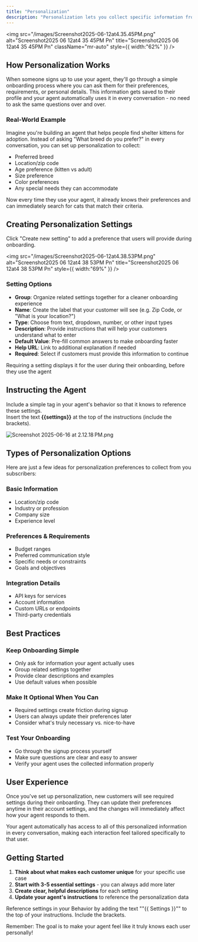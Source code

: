 ```yaml
---
title: "Personalization"
description: "Personalization lets you collect specific information from each user during onboarding, then use that information to customize every interaction with your agent. It's like having a personal assistant that remembers exactly what each person needs."
---
```


<img
  src="/images/Screenshot2025-06-12at4.35.45PM.png"
  alt="Screenshot2025 06 12at4 35 45PM Pn"
  title="Screenshot2025 06 12at4 35 45PM Pn"
  className="mr-auto"
  style={{ width:"62%" }}
/>

## How Personalization Works

When someone signs up to use your agent, they'll go through a simple onboarding process where you can ask them for their preferences, requirements, or personal details. This information gets saved to their profile and your agent automatically uses it in every conversation - no need to ask the same questions over and over.

### Real-World Example

Imagine you're building an agent that helps people find shelter kittens for adoption. Instead of asking "What breed do you prefer?" in every conversation, you can set up personalization to collect:

- Preferred breed
- Location/zip code
- Age preference (kitten vs adult)
- Size preference
- Color preferences
- Any special needs they can accommodate

Now every time they use your agent, it already knows their preferences and can immediately search for cats that match their criteria.

## Creating Personalization Settings

Click "Create new setting" to add a preference that users will provide during onboarding.

<img
  src="/images/Screenshot2025-06-12at4.38.53PM.png"
  alt="Screenshot2025 06 12at4 38 53PM Pn"
  title="Screenshot2025 06 12at4 38 53PM Pn"
  style={{ width:"69%" }}
/>

### Setting Options

- **Group**: Organize related settings together for a cleaner onboarding experience
- **Name**: Create the label that your customer will see (e.g. Zip Code, or "What is your location?")
- **Type**: Choose from text, dropdown, number, or other input types
- **Description**: Provide instructions that will help your customers understand what to enter
- **Default Value**: Pre-fill common answers to make onboarding faster
- **Help URL**: Link to additional explanation if needed
- **Required**: Select if customers must provide this information to continue

<Note>
  Requiring a setting displays it for the user during their onboarding, before they use the agent
</Note>

## Instructing the Agent

Include a simple tag in your agent's behavior so that it knows to reference these settings.\
Insert the text **{{settings}}** at the top of the instructions (include the brackets).

![Screenshot 2025-06-16 at 2.12.18 PM.png](/images/Screenshot2025-06-16at2.12.18PM.png)

## Types of Personalization Options

Here are just a few ideas for personalization preferences to collect from you subscribers:

### Basic Information

- Location/zip code
- Industry or profession
- Company size
- Experience level

### Preferences & Requirements

- Budget ranges
- Preferred communication style
- Specific needs or constraints
- Goals and objectives

### Integration Details

- API keys for services
- Account information
- Custom URLs or endpoints
- Third-party credentials

## Best Practices

### Keep Onboarding Simple

- Only ask for information your agent actually uses
- Group related settings together
- Provide clear descriptions and examples
- Use default values when possible

### Make It Optional When You Can

- Required settings create friction during signup
- Users can always update their preferences later
- Consider what's truly necessary vs. nice-to-have

### Test Your Onboarding

- Go through the signup process yourself
- Make sure questions are clear and easy to answer
- Verify your agent uses the collected information properly

## User Experience

Once you've set up personalization, new customers will see required settings during their onboarding. They can update their preferences anytime in their account settings, and the changes will immediately affect how your agent responds to them.

Your agent automatically has access to all of this personalized information in every conversation, making each interaction feel tailored specifically to that user.

## Getting Started

1. **Think about what makes each customer unique** for your specific use case
2. **Start with 3-5 essential settings** - you can always add more later
3. **Create clear, helpful descriptions** for each setting
4. **Update your agent's instructions** to reference the personalization data

<Note>
  Reference settings in your Behavior by adding the text ""{{ Settings }}"" to the top of your instructions. Include the brackets.
</Note>

Remember: The goal is to make your agent feel like it truly knows each user personally\!